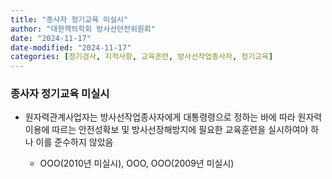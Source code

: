 ```yaml
---
title: "종사자 정기교육 미실시"
author: "대한핵의학회 방사선안전위원회"
date: "2024-11-17"
date-modified: "2024-11-17"
categories: [정기검사, 지적사항, 교육훈련, 방사선작업종사자, 정기교육]
---
```



### 종사자 정기교육 미실시

-   원자력관계사업자는 방사선작업종사자에게 대통령령으로 정하는 바에 따라 원자력이용에 따르는 안전성확보 및 방사선장해방지에 필요한 교육훈련을 실시하여야 하나 이를 준수하지 않았음

    -   OOO(2010년 미실시), OOO, OOO(2009년 미실시)